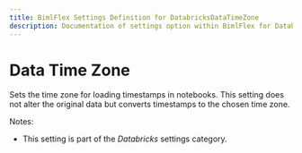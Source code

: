 ---
title: BimlFlex Settings Definition for DatabricksDataTimeZone
description: Documentation of settings option within BimlFlex for DatabricksDataTimeZone
---
<head>
  <meta name="varigenceProduct" content="BimlFlex"></meta>
  <meta name="varigenceArticleType" content="Reference"></meta>
</head>


# Data Time Zone

Sets the time zone for loading timestamps in notebooks. This setting does not alter the original data but converts timestamps to the chosen time zone.

Notes:

* This setting is part of the *Databricks* settings category.

